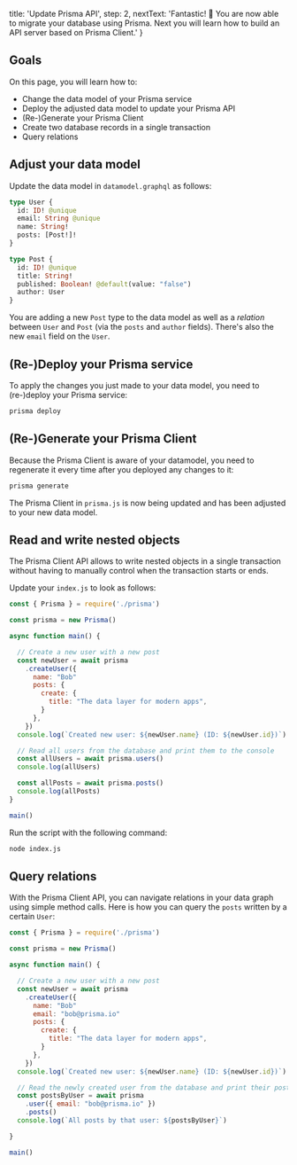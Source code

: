 
  title: 'Update Prisma API',
  step: 2,
  nextText: 'Fantastic! 🎉 You are now able to migrate your database using Prisma. Next you will learn how to build an API server based on Prisma Client.'
}

## Goals

On this page, you will learn how to:

- Change the data model of your Prisma service
- Deploy the adjusted data model to update your Prisma API
- (Re-)Generate your Prisma Client
- Create two database records in a single transaction
- Query relations

## Adjust your data model

Update the data model in `datamodel.graphql` as follows:

```graphql copy
type User {
  id: ID! @unique
  email: String @unique
  name: String!
  posts: [Post!]!
}

type Post {
  id: ID! @unique
  title: String!
  published: Boolean! @default(value: "false")
  author: User
}
```

You are adding a new `Post` type to the data model as well as a _relation_ between `User` and `Post` (via the `posts` and `author` fields). There's also the new `email` field on the `User`.

## (Re-)Deploy your Prisma service

To apply the changes you just made to your data model, you need to (re-)deploy your Prisma service:

```bash copy
prisma deploy
```

## (Re-)Generate your Prisma Client

Because the Prisma Client is aware of your datamodel, you need to regenerate it every time after you deployed any changes to it:

```bash copy
prisma generate
```

The Prisma Client in `prisma.js` is now being updated and has been adjusted to your new data model.

## Read and write nested objects

The Prisma Client API allows to write nested objects in a single transaction without having to manually control when the transaction starts or ends.

Update your `index.js` to look as follows:

```js copy
const { Prisma } = require('./prisma')

const prisma = new Prisma()

async function main() {

  // Create a new user with a new post
  const newUser = await prisma
    .createUser({
      name: "Bob"
      posts: {
        create: {
          title: "The data layer for modern apps",
        }
      },
    })
  console.log(`Created new user: ${newUser.name} (ID: ${newUser.id})`)

  // Read all users from the database and print them to the console
  const allUsers = await prisma.users()
  console.log(allUsers)

  const allPosts = await prisma.posts()
  console.log(allPosts)
}

main()
```

Run the script with the following command:

```bash
node index.js
```

## Query relations

With the Prisma Client API, you can navigate relations in your data graph using simple method calls. Here is how you can query the `posts` written by a certain `User`:

```js
const { Prisma } = require('./prisma')

const prisma = new Prisma()

async function main() {

  // Create a new user with a new post
  const newUser = await prisma
    .createUser({
      name: "Bob"
      email: "bob@prisma.io"
      posts: {
        create: {
          title: "The data layer for modern apps",
        }
      },
    })
  console.log(`Created new user: ${newUser.name} (ID: ${newUser.id})`)

  // Read the newly created user from the database and print their posts to the console
  const postsByUser = await prisma
    .user({ email: "bob@prisma.io" })
    .posts()
  console.log(`All posts by that user: ${postsByUser}`)

}

main()
```
